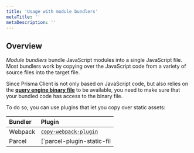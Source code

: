 ```yaml
---
title: 'Usage with module bundlers'
metaTitle: ''
metaDescription: ''
---
```


## Overview

_Module bundlers_ bundle JavaScript modules into a single JavaScript file. Most bundlers work by copying over the JavaScript code from a variety of source files into the target file.

Since Prisma Client is not only based on JavaScript code, but also relies on the [**query engine binary file**]() to be available, you need to make sure that your bundled code has access to the binary file.

To do so, you can use plugins that let you copy over static assets:

| Bundler | Plugin                                                                                              |
| :------ | :-------------------------------------------------------------------------------------------------- |
| Webpack | [`copy-webpack-plugin`](https://github.com/webpack-contrib/copy-webpack-plugin#copy-webpack-plugin) |
| Parcel  | [`parcel-plugin-static-fil                                                                          |
